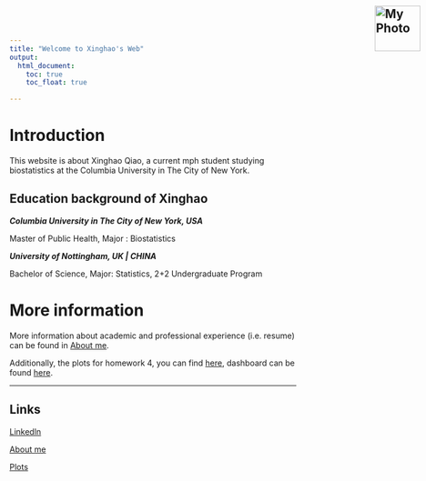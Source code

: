 ```yaml
---
title: "Welcome to Xinghao's Web"
output: 
  html_document:
    toc: true
    toc_float: true

---
```

<img src="images/WechatIMG42.jpeg" alt="My Photo" style="position: absolute; top: 10px; right: 10px; width: 80px; height: auto; border-radius: 0;">
---
# Introduction
This website is about Xinghao Qiao, a current mph student studying biostatistics at the Columbia University in The City of New York.


## Education background of Xinghao
***Columbia University in The City of New York, USA***

Master of Public Health, Major : Biostatistics

***University of Nottingham, UK | CHINA ***

Bachelor of Science, Major: Statistics, 2+2 Undergraduate Program

# More information
More information about academic and professional experience (i.e. resume) can be found in [About me](resume.html). 

Additionally, the plots for homework 4, you can find [here](plot.html), dashboard can be found [here](dashboard.html).

---
## Links

[Linkedln](https://www.linkedin.com/in/xinghao-qiao-12aaa328a/)

[About me](resume.html)

[Plots](plot.html)
